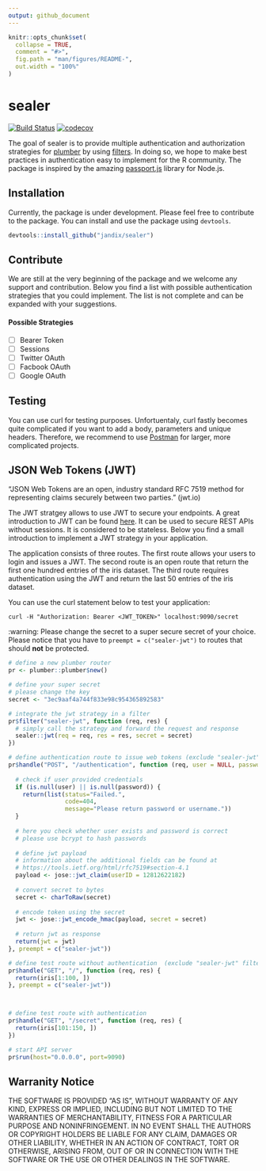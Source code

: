 ```yaml
---
output: github_document
---
```


<!-- README.md is generated from README.Rmd. Please edit that file -->

```r
knitr::opts_chunk$set(
  collapse = TRUE,
  comment = "#>",
  fig.path = "man/figures/README-",
  out.width = "100%"
)
```

# sealer

[![Build Status](https://travis-ci.org/jandix/sealer.svg?branch=master)](https://travis-ci.org/jandix/sealer)
[![codecov](https://codecov.io/gh/jandix/sealer/branch/master/graph/badge.svg)](https://codecov.io/gh/jandix/sealer)


The goal of sealer is to provide multiple authentication and authorization strategies for [plumber](https://www.rplumber.io/) by using [filters](https://www.rplumber.io/docs/routing-and-input.html#filters). In doing so, we hope to make best practices in authentication easy to implement for the R community.
The package is inspired by the amazing [passport.js](http://www.passportjs.org/) library for Node.js.

## Installation

Currently, the package is under development. Please feel free to contribute to the package. You can install and use the package using `devtools`. 

```r
devtools::install_github("jandix/sealer")
```

## Contribute

We are still at the very beginning of the package and we welcome any support and contribution. Below you find a list with possible authentication strategies that you could implement. The list is not complete and can be expanded with your suggestions. 

#### Possible Strategies

- [ ] Bearer Token
- [ ] Sessions
- [ ] Twitter OAuth
- [ ] Facbook OAuth
- [ ] Google OAuth

## Testing

You can use curl for testing purposes. Unfortuentaly, curl fastly becomes quite complicated if you want to add a body, parameters and unique headers. Therefore, we recommend to use [Postman](https://www.getpostman.com/) for larger, more complicated projects. 

## JSON Web Tokens (JWT) 

"JSON Web Tokens are an open, industry standard RFC 7519 method for representing claims securely between two parties." (jwt.io)

The JWT stratgey allows to use JWT to secure your endpoints. A great introduction to JWT can be found [here](https://jwt.io/introduction/). It can be used to secure REST APIs without sessions. It is considered to be stateless. Below you find a small introduction to implement a JWT strategy in your application.  

The application consists of three routes. The first route allows your users to login and issues a JWT. The second route is an open route that return the first one hundred entries of the iris dataset. The third route requires authentication using the JWT and return the last 50 entries of the iris dataset.

You can use the curl statement below to test your application:

```
curl -H "Authorization: Bearer <JWT_TOKEN>" localhost:9090/secret
```

:warning: Please change the secret to a super secure secret of your choice. Please notice that you have to `preempt = c("sealer-jwt")` to routes that should **not** be protected.

```r
# define a new plumber router
pr <- plumber::plumber$new()

# define your super secret
# please change the key
secret <- "3ec9aaf4a744f833e98c954365892583"

# integrate the jwt strategy in a filter
pr$filter("sealer-jwt", function (req, res) {
  # simply call the strategy and forward the request and response
  sealer::jwt(req = req, res = res, secret = secret)
})

# define authentication route to issue web tokens (exclude "sealer-jwt" filter using preempt)
pr$handle("POST", "/authentication", function (req, user = NULL, password = NULL) {
  
  # check if user provided credentials
  if (is.null(user) || is.null(password)) {
    return(list(status="Failed.",
                code=404,
                message="Please return password or username."))
  }
  
  # here you check whether user exists and password is correct
  # please use bcrypt to hash passwords
  
  # define jwt payload
  # information about the additional fields can be found at 
  # https://tools.ietf.org/html/rfc7519#section-4.1
  payload <- jose::jwt_claim(userID = 12812622182)
  
  # convert secret to bytes
  secret <- charToRaw(secret)
  
  # encode token using the secret 
  jwt <- jose::jwt_encode_hmac(payload, secret = secret)
  
  # return jwt as response
  return(jwt = jwt)
}, preempt = c("sealer-jwt"))

# define test route without authentication  (exclude "sealer-jwt" filter using preempt)
pr$handle("GET", "/", function (req, res) {
  return(iris[1:100, ])
}, preempt = c("sealer-jwt"))



# define test route with authentication
pr$handle("GET", "/secret", function (req, res) {
  return(iris[101:150, ])
})

# start API server
pr$run(host="0.0.0.0", port=9090)
```


## Warranity Notice

THE SOFTWARE IS PROVIDED "AS IS", WITHOUT WARRANTY OF ANY KIND, EXPRESS OR IMPLIED, INCLUDING BUT NOT LIMITED TO THE WARRANTIES OF MERCHANTABILITY, FITNESS FOR A PARTICULAR PURPOSE AND NONINFRINGEMENT. IN NO EVENT SHALL THE AUTHORS OR COPYRIGHT HOLDERS BE LIABLE FOR ANY CLAIM, DAMAGES OR OTHER LIABILITY, WHETHER IN AN ACTION OF CONTRACT, TORT OR OTHERWISE, ARISING FROM, OUT OF OR IN CONNECTION WITH THE SOFTWARE OR THE USE OR OTHER DEALINGS IN THE SOFTWARE.



